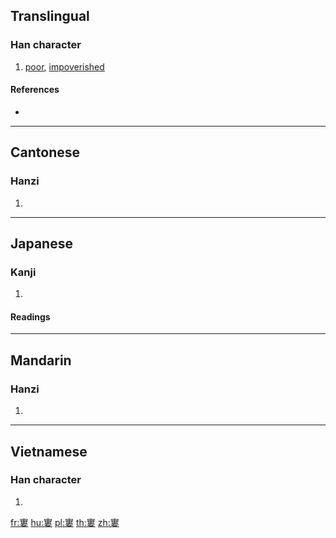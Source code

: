 {{also|𪧘}}
==Translingual==

===Han character===
{{Han char|rn=40|rad=宀|as=11|sn=14|four=30404|canj=JLLV|ids=⿱宀婁}}

# [[poor]], [[impoverished]]

====References====
* {{Han ref|kx=0290.180|dkj=07285|dj=0574.250|hdz=20948.020|uh=5BE0|ud=23520|bh=E17E|bd=57726}}

----

==Cantonese==

===Hanzi===
{{yue-hanzi|sim=𪧘|jyut=[[geoi6]], [[lau4]], [[leoi6]]|y=geui6, lau4, leui6}}

# {{defn|lang=yue|sort=宀11}}

----

==Japanese==

===Kanji===
{{ja-kanji|grade=|rs=宀11}}

# {{defn|lang=ja|sort=宀11}}

====Readings====
{{ja-readings|goon=[[く]] (ku), [[る]] (ru)|kanon=[[く]] (ku), [[ろう]] (rō)|kun=[[まずしい]] (mazushii), [[やつれる]] (yatsureru), [[ちひさい]] (chihisai)}}

----

==Mandarin==

===Hanzi===
{{cmn-hanzi|sim=𪧘|pin=[[jù]] ([[ju4]]), [[lóu]] ([[lou2]])|wg=chü<sup>4</sup>, lou<sup>2</sup>}}

# {{defn|lang=cmn|sort=宀11}}

----

==Vietnamese==

===Han character===
{{vi-readings|rs=宀11|hanviet=lũ}}

# {{defn|lang=vi|sort=宀11}}

[[fr:寠]]
[[hu:寠]]
[[pl:寠]]
[[th:寠]]
[[zh:寠]]